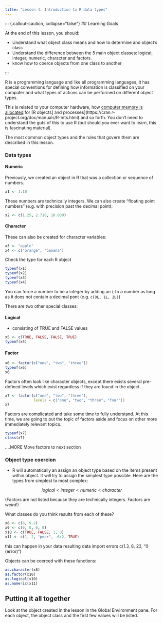 ```yaml
---
title: "Lesson 4: Introduction to R data types"
---
```


::: {.callout-caution, collapse="false"}
## Learning Goals

At the end of this lesson, you should: 

* Understand what object class means and how to determine and object's class
* Understand the difference between the 5 main object classes: logical, integer, numeric, character and factors. 
* know how to coerce objects from one class to another

:::

R is a programming language and like all programming languages, it has special conventions for defining how information is classified on your computer and what types of actions can be performed on different object types. 

This is related to your computer hardware, how [computer memory is allocated](http://adv-r.had.co.nz/memory.html) for [R objects] and processes](https://cran.r-project.org/doc/manuals/R-ints.html) and so forth. You don't need to understand the guts of this to use R (but should you ever want to learn, this is fascinating material). 

The most common object types and the rules that govern them are described in this lesson. 

### Data types

#### Numeric

Previously, we created an object in R that was a collection or sequence of numbers.

```r
x1 <- 1:10
```

These numbers are technically integers. We can also create "floating point numbers" (e.g. with precision past the decimal point):

```r
x2 <- c(1.25, 2.718, 10.000)
```

#### Character
These can also be created for character variables:

```r
x3 <- "apple"
x4 <- c("orange", "banana")
```

Check the type for each R object
```r
typeof(x1)
typeof(x2)
typeof(x3)
typeof(x4)
```

::: {.callout-note}
You can force a number to be a integer by adding an `L` to a number as long as it does not contain a decimal pont (e.g. `c(0L, 1L, 2L)`)
:::

There are two other special classes:
 
#### Logical 

* consisting of TRUE and FALSE values
```r
x5 <- c(TRUE, FALSE, FALSE, TRUE)
typeof(x5)
```

#### Factor
```r
x6 <- factor(c("one", "two", "three"))
typeof(x6)
x6
```
Factors often look like character objects, except there exists several pre-defined levels which exist regardless if they are found in the object. 

```r
x7 <- factor(c("one", "two", "three"), 
             levels = c("one", "two", "three", "four"))
x7
```

Factors are complicated and take some time to fully understand. At this time, we are going to put the topic of factors aside and focus on other more immediately relevant topics. 

```r
typeof(x7)
class(x7)
```
....MORE
Move factors to next section

### Object type coercion

* R will automatically an assign an object type based on the items present within object. It will try to assign the simplest type possible. Here are the types from simplest to most complex: 

$$logical < integer < numeric < character$$

(Factors are not listed because they are technically integers. Factors are *weird*!)

What classes do you think results from each of these? 
```r
x8 <- c(8, 9.2)
x9 <- c(0, 0, 0, 0)
x10 <- c(TRUE, FALSE, 1, 0)
x11 <- c(1, 2, "pear", -6:2, TRUE)
```

this can happen in your data resulting data import errors
c(1.3, 8, 23, "0 (error)")


Objects can be coerced with these functions:

```r
as.character(x8)
as.factor(x10)
as.logical(x10)
as.numeric(x11)
```


::: {.callout-tip}
## Putting it all together

Look at the object created in the lesson in the Global Environment pane. For each object, the object class and the first few values will be listed. 
:::


